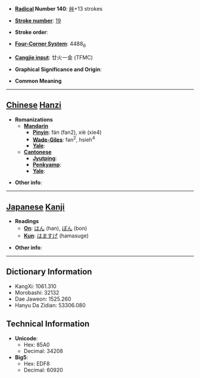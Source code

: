 * '''[[Wiktionary:Chinese radical index| Radical]] Number 140''': [[Wiktionary:Chinese radical index 艸|艸]]+13 strokes

* '''[[Wiktionary:Chinese total strokes index|Stroke number]]''': [[Wiktionary:Chinese total strokes index 19|19]]

* '''Stroke order''': 

* '''[[Wiktionary:Chinese four corner index|Four-Corner System]]''': 4488<sub>6</sub>

* '''[[Wiktionary:Chinese Cangjie index|Cangjie input]]''': 廿火一金 (TFMC)

* '''Graphical Significance and Origin''': 

* '''Common Meaning'''

----

== [[Chinese]] [[Hanzi]] ==

* '''Romanizations'''
** '''[[Mandarin]]'''
*** '''[[Pinyin]]''': fán (fan2), xiè (xie4)
*** '''[[Wade-Giles]]''': fan<sup>2</sup>, hsieh<sup>4</sup>
*** '''[[Yale]]''': 
** '''[[Cantonese]]'''
*** '''[[Jyutping]]''':
*** '''[[Penkyamp]]''': 
*** '''[[Yale]]''': 

* '''Other info''': 

----

== [[Japanese]] [[Kanji]] ==

* '''Readings'''
** '''[[On]]''': [[はん]] (han), [[ぼん]] (bon)
** '''[[Kun]]''': [[はますげ]] (hamasuge)

* '''Other info''':  

----

== Dictionary Information ==

* KangXi: 1061.310
* Morobashi: 32132
* Dae Jaweon: 1525.260
* Hanyu Da Zidian: 53306.080

== Technical Information ==

* '''Unicode''':
** Hex: 85A0
** Decimal: 34208
* '''Big5''':
** Hex: EDF8
** Decimal: 60920
